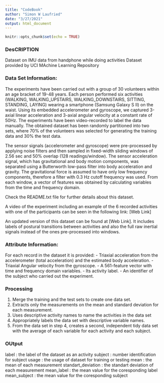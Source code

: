 ```yaml
---
title: "CodeBook"
author: "Simon W Laufried"
date: "3/27/2021"
output: html_document
---
```


```r
knitr::opts_chunk$set(echo = TRUE)
```

### DesCRIPTION
Dataset on IMU data from handphone while doing activities
Dataset provided by UCI MAchine Learning Repository

### Data Set Information:

The experiments have been carried out with a group of 30 volunteers within an age bracket of 19-48 years. Each person performed six activities (WALKING, WALKING_UPSTAIRS, WALKING_DOWNSTAIRS, SITTING, STANDING, LAYING) wearing a smartphone (Samsung Galaxy S II) on the waist. Using its embedded accelerometer and gyroscope, we captured 3-axial linear acceleration and 3-axial angular velocity at a constant rate of 50Hz. The experiments have been video-recorded to label the data manually. The obtained dataset has been randomly partitioned into two sets, where 70% of the volunteers was selected for generating the training data and 30% the test data.

The sensor signals (accelerometer and gyroscope) were pre-processed by applying noise filters and then sampled in fixed-width sliding windows of 2.56 sec and 50% overlap (128 readings/window). The sensor acceleration signal, which has gravitational and body motion components, was separated using a Butterworth low-pass filter into body acceleration and gravity. The gravitational force is assumed to have only low frequency components, therefore a filter with 0.3 Hz cutoff frequency was used. From each window, a vector of features was obtained by calculating variables from the time and frequency domain.

Check the README.txt file for further details about this dataset.

A video of the experiment including an example of the 6 recorded activities with one of the participants can be seen in the following link: [Web Link]

An updated version of this dataset can be found at [Web Link]. It includes labels of postural transitions between activities and also the full raw inertial signals instead of the ones pre-processed into windows.


### Attribute Information:

For each record in the dataset it is provided:
- Triaxial acceleration from the accelerometer (total acceleration) and the estimated body acceleration.
- Triaxial Angular velocity from the gyroscope.
- A 561-feature vector with time and frequency domain variables.
- Its activity label.
- An identifier of the subject who carried out the experiment.

### Processing
1. Merge the training and the test sets to create one data set.
2. Extracts only the measurements on the mean and standard deviation for each    measurement.
3. Uses descriptive activity names to name the activities in the data set
4. Appropriately labels the data set with descriptive variable names.
5. From the data set in step 4, creates a second, independent tidy data set      with the average of each variable for each activity and each subject.

### OUtput
label              : the label of the dataset as an activity
subject            : number identification for subject
usage              : the usage of dataset for training or testing
mean               : the mean of each measurement
standart_deviation : the standart deviation of each measurement
mean_label         : the mean value for the coresponding label
mean_subject       : the mean value for the coresponding subject